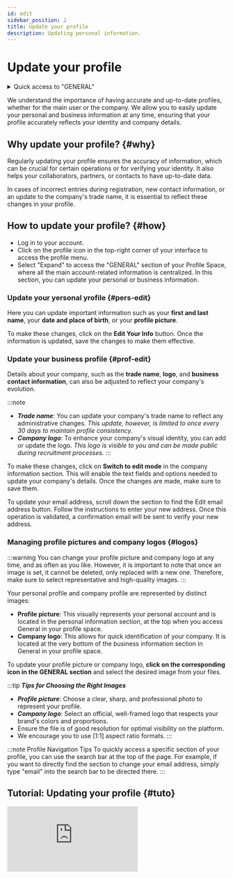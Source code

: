 ```yaml
---
id: edit
sidebar_position: 2
title: Update your profile
description: Updating personal information.
---
```

 

# <i class="fas fa-user-edit"></i> Update your profile

<details>
  <summary>Quick access to "GENERAL"</summary>

  To quickly access the GENERAL section, simply type a keyword into the search bar to find the section without manually navigating through menus.

  Here is a *[list](/docs/act/controle/search)* – not exhaustive – of supported search keywords.
</details>

We understand the importance of having accurate and up-to-date profiles, whether for the main user or the company. We allow you to easily update your personal and business information at any time, ensuring that your profile accurately reflects your identity and company details.

## Why update your profile? \{#why}
Regularly updating your profile ensures the accuracy of information, which can be crucial for certain operations or for verifying your identity. It also helps your collaborators, partners, or contacts to have up-to-date data.

In cases of incorrect entries during registration, new contact information, or an update to the company's trade name, it is essential to reflect these changes in your profile.

## How to update your profile? \{#how}
- Log in to your account.
- Click on the profile icon in the top-right corner of your interface to access the profile menu.
- Select "Expand" to access the "GENERAL" section of your Profile Space, where all the main account-related information is centralized. In this section, you can update your personal or business information.

### Update your yersonal yrofile \{#pers-edit}
Here you can update important information such as your **first and last name**, your **date and place of birth**, or your **profile picture**.

To make these changes, click on the **Edit Your Info** button. Once the information is updated, save the changes to make them effective.

### Update your business profile \{#prof-edit}
Details about your company, such as the **trade name**, **logo**, and **business contact information**, can also be adjusted to reflect your company's evolution.

:::note
- ***Trade name***: You can update your company's trade name to reflect any administrative changes. *This update, however, is limited to once every 30 days to maintain profile consistency.*
- ***Company logo***: To enhance your company's visual identity, you can add or update the logo. *This logo is visible to you and can be made public during recruitment processes.*
:::

To make these changes, click on **Switch to edit mode** in the company information section. This will enable the text fields and options needed to update your company's details. Once the changes are made, make sure to save them.

To update your email address, scroll down the section to find the <span className={styles.editMail}>Edit email address</span> button. Follow the instructions to enter your new address. Once this operation is validated, a confirmation email will be sent to verify your new address.

### Managing profile pictures and company logos \{#logos}

:::warning
You can change your profile picture and company logo at any time, and as often as you like. However, it is important to note that once an image is set, it cannot be deleted, only replaced with a new one. Therefore, make sure to select representative and high-quality images.
:::

Your personal profile and company profile are represented by distinct images:
- **Profile picture**: This visually represents your personal account and is located in the personal information section, at the top when you access General in your profile space.
- **Company logo**: This allows for quick identification of your company. It is located at the very bottom of the business information section in General in your profile space.

To update your profile picture or company logo, **click on the corresponding icon in the GENERAL section** and select the desired image from your files.

:::tip ***Tips for Choosing the Right Images***
- ***Profile picture***: Choose a clear, sharp, and professional photo to represent your profile.
- ***Company logo***: Select an official, well-framed logo that respects your brand's colors and proportions.
- Ensure the file is of good resolution for optimal visibility on the platform.
- We encourage you to use [1:1] aspect ratio formats.
:::

:::note Profile Navigation Tips
To quickly access a specific section of your profile, you can use the search bar at the top of the page. For example, if you want to directly find the section to change your email address, simply type "email" into the search bar to be directed there.
:::

## Tutorial: Updating your profile \{#tuto}
<div className={styles.ytbFrame}>
<iframe
  src="https://www.youtube.com/embed/KAKnJ42iaKg"
  title="Logging into PGS"
  frameborder="0"
  allow="accelerometer; autoplay; clipboard-write; encrypted-media; gyroscope; picture-in-picture"
  allowfullscreen>
</iframe>
</div>
